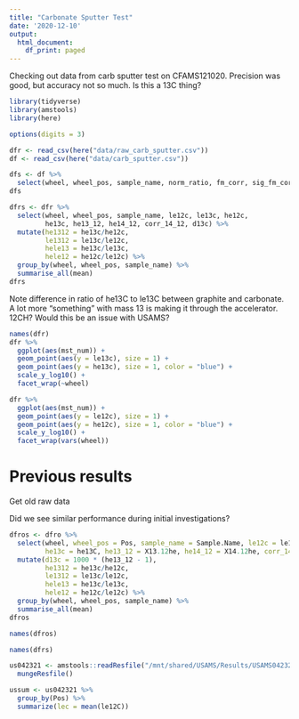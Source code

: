 ```yaml
---
title: "Carbonate Sputter Test"
date: '2020-12-10'
output:
  html_document:
    df_print: paged
---
```


Checking out data from carb sputter test on CFAMS121020. Precision was good, but accuracy not so much. Is this a 13C thing?

```r
library(tidyverse)
library(amstools)
library(here)

options(digits = 3)
```

```r
dfr <- read_csv(here("data/raw_carb_sputter.csv"))
df <- read_csv(here("data/carb_sputter.csv"))

dfs <- df %>% 
  select(wheel, wheel_pos, sample_name, norm_ratio, fm_corr, sig_fm_corr, del_13c, sig_13c)
dfs
```


```r
dfrs <- dfr %>% 
  select(wheel, wheel_pos, sample_name, le12c, le13c, he12c, 
         he13c, he13_12, he14_12, corr_14_12, d13c) %>% 
  mutate(he1312 = he13c/he12c,
         le1312 = le13c/le12c,
         hele13 = he13c/le13c,
         hele12 = he12c/le12c) %>% 
  group_by(wheel, wheel_pos, sample_name) %>% 
  summarise_all(mean) 
dfrs
```


Note difference in ratio of he13C to le13C between graphite and carbonate. A lot more "something" with mass 13 is making it through the accelerator. 12CH? Would this be an issue with USAMS?

```r
names(dfr)
dfr %>% 
  ggplot(aes(mst_num)) +
  geom_point(aes(y = le13c), size = 1) +
  geom_point(aes(y = he13c), size = 1, color = "blue") +
  scale_y_log10() +
  facet_wrap(~wheel)
```


```r
dfr %>% 
  ggplot(aes(mst_num)) +
  geom_point(aes(y = le12c), size = 1) +
  geom_point(aes(y = he12c), size = 1, color = "blue") +
  scale_y_log10() +
  facet_wrap(vars(wheel))
```


# Previous results

Get old raw data

Did we see similar performance during initial investigations?

```r
dfros <- dfro %>% 
  select(wheel, wheel_pos = Pos, sample_name = Sample.Name, le12c = le12C, le13c = le13C, he12c = he12C, 
         he13c = he13C, he13_12 = X13.12he, he14_12 = X14.12he, corr_14_12 = cor1412he) %>% 
  mutate(d13c = 1000 * (he13_12 - 1),
         he1312 = he13c/he12c,
         le1312 = le13c/le12c,
         hele13 = he13c/le13c,
         hele12 = he12c/le12c) %>% 
  group_by(wheel, wheel_pos, sample_name) %>% 
  summarise_all(mean) 
dfros
```

```r
names(dfros)
```


```r
names(dfrs)
```

```r
us042321 <- amstools::readResfile("/mnt/shared/USAMS/Results/USAMS042321R.txt") %>% 
  mungeResfile()

```

```r
ussum <- us042321 %>% 
  group_by(Pos) %>% 
  summarize(lec = mean(le12C))
```

